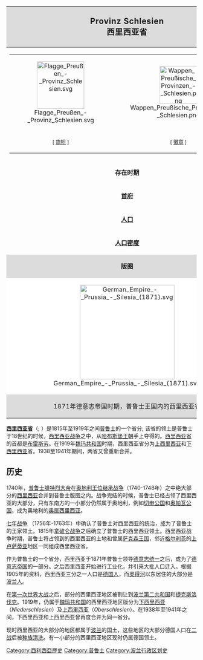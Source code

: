 {{noteTA|G1=德国地名}}
{| border="1" cellpadding="2" style="float:right; border-collapse:collapse; border-color:grey; margin-left:20px; margin-bottom:15px; width:35%; font-size:95%; border: 1px #aaaaaa solid;"
! align="center" colspan="2" style="letter-spacing:0.8px; background-color:#dcdcdc; font-size:130%;" | ''' Provinz Schlesien'''<br />'''西里西亚省'''
|-
| bgcolor="#efefef" align="center" colspan="2"| 
{| border="0" cellpadding="2" cellspacing="0" width="100%"
| align="center" bgcolor="#efefef"| [[File:Flagge_Preußen_-_Provinz_Schlesien.svg|125px]]
| align="center" bgcolor="#efefef"| [[File:Wappen_Preußische_Provinzen_-_Schlesien.png|100px]]
|-
| align="center" bgcolor="#efefef"| <small>[ [[旗帜|旗帜]] ]</small>
| align="center" bgcolor="#efefef"| <small>[ [[徽章|徽章]] ]</small>
|}
|-
| '''存在时期'''
| 1815年-1919年<br />1938年-1941年
|-
| '''[[首府|首府]]'''
| [[布雷斯劳|布雷斯劳]]
|- -->
| '''[[面积|面积]]'''
| 40319km² （1905年）
|-
| '''[[人口|人口]]'''
| 4,935,823人 
|- -->
|-
| '''[[人口密度|人口密度]]'''
| 122人 /km² 
|-
| align="center" colspan="2" style="letter-spacing:0.5px; background-color:#dcdcdc"|'''版图'''
|-
| align="center" colspan="2" style="letter-spacing:0.5px; background-color:white"|[[File:German_Empire_-_Prussia_-_Silesia_(1871).svg|250px]]
|-
| align="center" colspan="2" style="letter-spacing:0.5px; background-color:#dcdcdc"|1871年德意志帝国时期，普鲁士王国内的西里西亚省
|}

'''[[西里西亚省|西里西亚省]]'''（{{lang-de|Provinz Schlesien}}; {{lang-pl|Prowincja Śląsk}}）是1815年至1919年之间[[普鲁士|普鲁士]]的一个省分; 该省的领土是普鲁士于18世纪的时候，[[奥地利王位继承战争|西里西亚战争]]之中，从[[哈布斯堡王朝|哈布斯堡王朝]]手上夺得的。[[西里西亚省|西里西亚省]]的首都是[[布雷斯劳|布雷斯劳]]。在1919年[[魏玛共和国|魏玛共和国]]时期，西里西亚省分为[[上西里西亚|上西里西亚]]和[[下西里西亚|下西里西亚]]省。1938至1941年期间，两省又曾重新合并。

== 历史 ==
1740年，[[普鲁士|普鲁士]][[腓特烈大帝|腓特烈大帝]]在[[奥地利王位继承战争|奥地利王位继承战争]]（1740-1748年）之中绝大部分的[[西里西亚|西里西亚]]合并到普鲁士版图之内。战争完结的时候，普鲁士已经占领了西里西亚的大部分，只有东南方的一小部分仍然属于奥地利，例如[[切申公国|切申公国]]和[[奥帕瓦公国|奥帕瓦公国]]，成为奥地利的[[奥属西里西亚|奥属西里西亚]]。 

[[七年战争|七年战争]] （1756年-1763年）中确认了普鲁士对西里西亚的统治，成为了普鲁士的王家领土。1815年[[拿破仑战争|拿破仑战争]]之后确立了普鲁士的西里西亚领土。西里西亚战争时期，普鲁士将占领到的西里西亚的土地和曾属[[萨克森王国|萨克森王国]]，邻近[[格尔利茨|格尔利茨]]的[[上卢萨蒂亚|上卢萨蒂亚]]地区一同组成西里西亚省。

作为普鲁士的一个省分，西里西亚于1871年普鲁士领导[[德意志统一|德意志统一]]之后，成为了[[德意志帝国|德意志帝国]]的一部分。之后西里西亚开始进行工业化，并引来大批人口迁入。根据1905年的资料，西里西亚三分之一人口是[[德国人|德国人]]，而[[奧得河|奧得河]]以东居住的大部分是[[波兰人|波兰人]]。

在[[第一次世界大战|第一次世界大战]]之后，部分的西里西亚地区被割让到[[波兰第二共和国|波兰第二共和国]]和[[捷克斯洛伐克|捷克斯洛伐克]]。1919年，仍属于[[魏玛共和国|魏玛共和国]]的西里西亚地区版分为[[下西里西亚|下西里西亚]]（''Niederschlesien''）及[[上西里西亚|上西里西亚]]（''Oberschlesien''）。在1938年至1941年之间，下西里西亚和上西里西亚曾再度合并为同一省分。

现时西里西亚的大部分的地区都属于[[波兰|波兰]]的国土，这些地区的大部分德国人口在[[二战|二战]]后被[[种族清洗|种族清洗]]。有一小部分的西里西亚地区现时仍属德国领土。

{{Territories and provinces of Prussia}}

{{Authority control}}
[[Category:西利西亞歷史|Category:西利西亞歷史]]
[[Category:普鲁士|Category:普鲁士]]
[[Category:波兰行政区划史|Category:波兰行政区划史]]